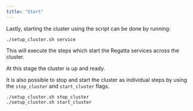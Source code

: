 ```yaml
---
title: "Start"
---
```


Lastly, starting the cluster using the script can be done by running:

```
./setup_cluster.sh service
```

This will execute the steps which start the Regatta services across the cluster.

At this stage the cluster is up and ready.

It is also possible to stop and start the cluster as individual steps by using the `stop_cluster` and `start_cluster` flags.

```
./setup_cluster.sh stop_cluster
./setup_cluster.sh start_cluster
```